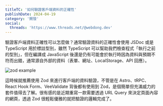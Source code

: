 ```yaml
---
titleTC: '如何驗證客戶端資料的正確性'
publishDate: 2024-04-19
category: '開發'
social:
  threads: 'https://www.threads.net/@webdong.dev'
---
```


驗證客戶端資料正確性可以怎麼做？通常驗證資料的正確性會使用 JSDoc 或是 TypeScript 用於標註型別，雖然 TypeScript 可以幫助我們檢查程式「執行之前的型別」，但在編譯成 JavaScript 後還是仍有可能會於執行時因為資料與預期不符而出錯，通常源自外部的資料（表單、網址、LocalStorage、API 回應）。

![zod example](./zod-example.webp)

這時候就推薦使用 Zod 來進行客戶端的資料驗證，不管是在 Astro、tRPC、React Hook Form、VeeValidate 背後都有使用到 Zod，是個簡單但充滿威力的套件值得去了解。很有感的是近期重寫一款需要透過 URL Query 來決定頁面內容的網頁，透過 Zod 很輕鬆優雅的就把驗證的邏輯完成了。
